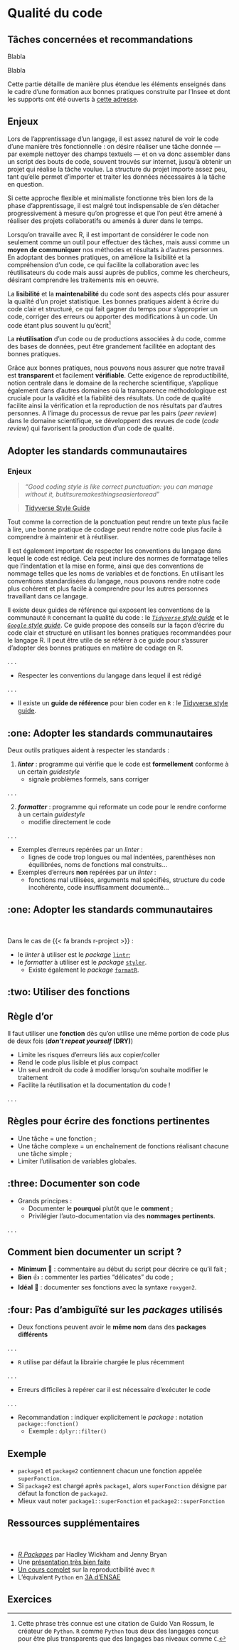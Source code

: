 # Qualité du code {#code-quality}

## Tâches concernées et recommandations

Blabla

::: {.callout-recommandation .icon}
Blabla
:::

Cette partie détaille de manière plus étendue les éléments enseignés
dans le cadre d'une formation aux bonnes pratiques 
construite par l'Insee et dont les supports ont été ouverts à 
[cette adresse](https://inseefrlab.github.io/formation-bonnes-pratiques-R/#/title-slide).


## Enjeux


Lors de l'apprentissage d'un langage, il est assez naturel de voir le code d’une manière très fonctionnelle : on désire réaliser une tâche donnée — par exemple nettoyer des champs textuels — et
on va donc assembler dans un script des bouts de code, souvent trouvés sur internet, jusqu’à obtenir un projet qui réalise la tâche voulue.
La structure du projet importe assez peu, tant qu’elle permet d’importer et traiter les données nécessaires à la tâche en question.

Si cette approche flexible et minimaliste fonctionne très bien lors de la phase d’apprentissage, il est malgré tout indispensable de s’en détacher progressivement à mesure qu’on progresse et que l’on peut être amené à réaliser des projets collaboratifs ou amenés à durer dans le temps.

Lorsqu'on travaille avec R, il est important de considérer
le code non seulement comme un outil pour effectuer des tâches,
mais aussi comme un __moyen de communiquer__
nos méthodes et résultats à d'autres personnes.
En adoptant des bonnes pratiques, on améliore la lisibilité
et la compréhension d'un code, ce qui facilite la collaboration avec
les réutilisateurs du code mais aussi auprès de publics, comme les
chercheurs, désirant 
comprendre les traitements mis en oeuvre.

La __lisibilité__ et la __maintenabilité__ du code
sont des aspects clés pour assurer la qualité d'un projet statistique.
Les bonnes pratiques aident à écrire du code clair et structuré, ce qui fait gagner du temps pour s'approprier un code, corriger des erreurs ou apporter des modifications à un code.
Un code étant plus souvent lu qu'écrit[^1]

[^1]: Cette phrase très connue est une citation de Guido Van Rossum, le créateur
de `Python`. `R` comme `Python` tous deux des langages conçus pour être plus
transparents que des langages bas niveaux comme `C`. 

La __réutilisation__ d'un code ou de productions associées à du code,
comme des bases
de données, peut être grandement facilitée en adoptant des bonnes pratiques.


Grâce aux bonnes pratiques, nous pouvons nous assurer que notre
travail est __transparent__ et facilement __vérifiable__.
Cette exigence de reproductibilité, notion centrale dans le domaine de la recherche
scientifique, s'applique également
dans d'autres domaines où la transparence méthodologique est cruciale pour la validité et la fiabilité des résultats. Un code de qualité facilite ainsi 
la vérification et la reproduction de nos résultats par d'autres personnes.
A l'image du processus de revue par les pairs (_peer review_)
dans le domaine scientifique,
se développent des revues de code (_code review_) qui favorisent la production
d'un code de qualité. 


## Adopter les standards communautaires

### Enjeux

> *"Good coding style is like correct punctuation: you can manage without it, butitsuremakesthingseasiertoread"*

>
> [Tidyverse Style Guide](https://style.tidyverse.org/)

Tout comme la correction de la ponctuation peut rendre un texte plus facile à lire,
une bonne pratique de codage peut rendre notre code plus facile à comprendre
à maintenir et à réutiliser.

Il est également important de respecter les conventions du langage dans lequel le code est rédigé. Cela peut inclure des normes de formatage telles que l'indentation et la mise en forme, ainsi que des conventions de nommage telles que les noms de variables et de fonctions. En utilisant les conventions standardisées du langage, nous pouvons rendre notre code plus cohérent et plus facile à comprendre pour les autres personnes travaillant dans ce langage.

Il existe deux guides de référence qui exposent les conventions de la communauté
`R` concernant la qualité du code :
le [_`Tidyverse` style guide_](https://style.tidyverse.org/) et
le [_`Google` style guide_](https://google.github.io/styleguide/Rguide.html).
Ce guide propose des conseils sur la façon d'écrire du code clair et structuré en utilisant les bonnes pratiques recommandées pour le langage R. Il peut être utile de se référer à ce guide pour s'assurer d'adopter des bonnes pratiques en matière de codage en R.

. . .

- Respecter les [conventions]{.orange} du langage dans lequel il est rédigé

. . .

- Il existe un **guide de référence** pour bien coder en `R` : le [Tidyverse style guide](https://style.tidyverse.org/index.html).


## :one: Adopter les standards communautaires {.smaller}

Deux outils pratiques aident à respecter les standards :

1. [**_linter_**]{.orange} : programme qui vérifie que le code est __formellement__ conforme à un certain _guidestyle_
    + signale problèmes formels, sans corriger 

. . .

2. [**_formatter_**]{.orange} : programme qui reformate un code pour le rendre conforme à un certain _guidestyle_
    + modifie directement le code

. . .

::: {.callout-tip}

- [Exemples d’erreurs repérées]{.blue2} par un _linter_ : 
    + lignes de code trop longues ou mal indentées, parenthèses non équilibrées, noms de fonctions mal construits…
- [Exemples d’erreurs __non__ repérées]{.blue2} par un _linter_ :
    + fonctions mal utilisées, arguments mal spécifiés, structure du code incohérente, code insuffisamment documenté…
:::


<!--------- VERSION SITE WEB 
1. Un [**_linter_**]{.orange} est un programme qui vérifie que le code est __formellement__ conforme à un certain _guidestyle_, et signale les erreurs. En revanche, un _linter_ ne modifie pas directement le code et ne repère pas les erreurs de fond.

  &#8627; Exemples d’erreurs repérées par un _linter_ : lignes de code trop longues ou mal indentées, parenthèses non équilibrées, noms de fonctions mal construits…
  &#8627; Exemples d’erreurs __non__ repérées par un _linter_ : fonctions mal utilisées, arguments mal spécifiés, structure du code incohérente, code insuffisamment documenté…
. . .

2. Un [**_formatter_**]{.orange} est un programme qui reformate un code source pour le rendre conforme à un certain _guidestyle_. Par définition, un _formatter_ modifie directement le code.
-------->

## :one: Adopter les standards communautaires {.smaller}

<br>

Dans le cas de {{< fa brands r-project >}} : 

- le [_linter_]{.orange} à utiliser est le _package_ [`lintr`](https://github.com/r-lib/lintr);
- le [_formatter_]{.orange} à utiliser est le _package_ [`styler`](https://github.com/r-lib/styler).
    + Existe également le _package_ [`formatR`](https://github.com/yihui/formatR).

## :two: Utiliser des fonctions {.smaller}

::: {.callout-important}
## Règle d'or

Il faut utiliser une [**fonction**]{.red2} dès qu'on utilise une même
portion de code plus de deux fois ([**_don't repeat yourself_ (DRY)**]{.red2})
:::

- [Limite les risques d'erreurs]{.orange} liés aux copier/coller
- Rend le code [plus lisible]{.orange} et [plus compact]{.orange}
- [Un seul endroit]{.orange} du code à modifier lorsqu'on souhaite modifier le traitement
- Facilite la [réutilisation]{.orange} et la [documentation]{.orange} du code !

. . .

::: {.callout-tip}
## Règles pour écrire des fonctions **pertinentes**

- Une tâche = une fonction ;
- Une tâche complexe = un enchaînement de fonctions réalisant chacune une tâche simple ;
- Limiter l'utilisation de variables globales.

:::

## :three: Documenter son code

- Grands principes :
  - Documenter le [__pourquoi__]{.orange} plutôt que le [__comment__]{.orange} ;
  - Privilégier l'auto-documentation via des [**nommages pertinents**]{.orange}.

. . .

::: {.callout-tip}
## Comment bien documenter un script ?

- [**Minimum**]{.orange} 🚦 : commentaire au début du script pour décrire ce qu'il fait ;
- [**Bien**]{.orange} 👍 : commenter les parties "délicates" du code ;
- [**Idéal**]{.orange} 💪 : documenter ses fonctions avec la syntaxe `roxygen2`.

:::


## :four: Pas d'ambiguïté sur les _packages_ utilisés {.smaller}

- Deux fonctions peuvent avoir le [__même nom__]{.orange} dans des [__packages différents__]{.orange}

. . .

- `R` utilise par défaut la librairie chargée le plus récemment

. . .

- Erreurs difficiles à repérer car il est nécessaire d'exécuter le code

. . .

- Recommandation : indiquer explicitement le _package_ : notation `package::fonction()`
    + Exemple : `dplyr::filter()`

:::{.callout-tip}
## Exemple
- `package1` et `package2` contiennent chacun une fonction appelée `superFonction`.
- Si `package2` est chargé après `package1`, alors `superFonction` désigne par défaut la fonction de `package2`.
- Mieux vaut noter `package1::superFonction` et `package2::superFonction`
:::


<!------ Pour la version blog

Des packages contenant des fonctions homonymes peuvent être à l’origine de conflits. Ceci est dû au fait que R utilise par défaut la fonction du package chargé le plus récemment.

    Exemple: si les packages package1 et package2 contiennent chacun une fonction appelée superFonction, et si package2 est chargé après package1, alors superFonction désigne par défaut la fonction de package2.

Cette ambiguïté peut entraîner des erreurs difficiles à repérer, car le code donne l’impression d’appeler la bonne fonction. C’est pourquoi il est recommandé d’indiquer explicitement le package utilisé en utilisant la notation package::fonction() (par exemple dplyr::filter()).

:::{.callout-tip}
## Le_package_[`conflicted`](https://github.com/r-lib/conflicted#conflicted)

Le_package_`conflicted` aide à gérer les conflits de_packages_de manière fluide.
:::
------>


## Ressources supplémentaires

<br>

- [_R Packages_](https://r-pkgs.org/man.html) par Hadley Wickham and Jenny Bryan
- Une [présentation très bien faite](https://mitmat.github.io/slides/2022-05-26-egu/code-data-open-science.html#1)
- [Un cours complet](https://eliocamp.github.io/reproducibility-with-r/) sur la reproductibilité avec `R`
- L'équivalent `Python` en [3A d'ENSAE](https://ensae-reproductibilite.netlify.app/about/)


## Exercices